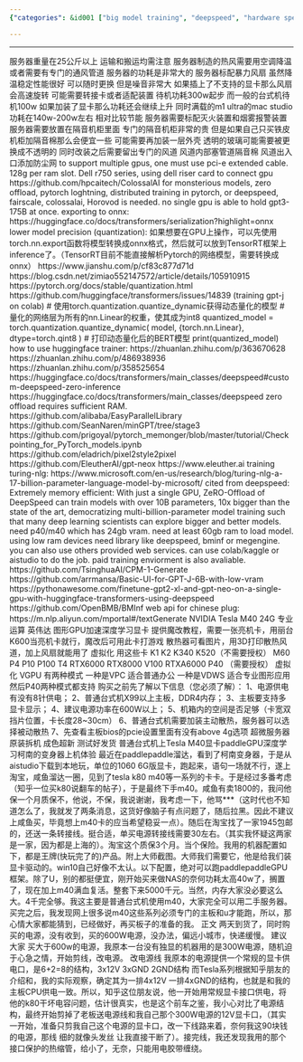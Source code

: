 ```yaml
---
{"categories": &id001 ["big model training", "deepspeed", "hardware specs", "pytorch"], "category": "Training Large Language Models", "date": "2022-04-28 02:22:06", "description": "This article delves into the hardware requirements and training methods for large language models, specifically focusing on GPT-2. It explores dynamic quantization techniques, optimization tools, and NVIDIA Tesla M40 GPUs as key components in this process. Additionally, the author shares their personal experience installing these GPUs for deep learning applications.", "tags": *id001, "title": "gpt-2 ram requirements"}

---
```


------
服务器重量在25公斤以上 运输和搬运均需注意
服务器制造的热风需要用空调降温 或者需要有专门的通风管道
服务器的功耗是非常大的 服务器标配暴力风扇 虽然降温稳定性能很好 可以随时更换 但是噪音非常大 如果插上了不支持的显卡那么风扇会高速旋转 可能需要转接卡或者适配装置 待机功耗300w起步 而一般的台式机待机100w 如果加装了显卡那么功耗还会继续上升 同时满载的m1 ultra的mac studio功耗在140w-200w左右 相对比较节能
服务器需要标配灭火装置和烟雾报警装置
服务器需要放置在隔音机柜里面 专门的隔音机柜非常的贵 但是如果自己只买铁皮机柜加隔音棉那么会便宜一些 可能需要再加装一层外壳 透明的玻璃可能需要被更换成不透明的 同时改装之后需要留出专门的风道 风道内部塞管道隔音棉 风道出入口添加防尘网
to support multiple gpus, one must use pci-e extended cable. 128g per ram slot.
Dell r750 series, using dell riser card to connect gpu
https://github.com/hpcaitech/ColossalAI
for monsterious models, zero offload, pytorch loghtning, distributed training in pytorch, or deepspeed, fairscale, colossalai, Horovod is needed. no single gpu is able to hold gpt3-175B at once.
exporting to onnx:
https://huggingface.co/docs/transformers/serialization?highlight=onnx
lower model precision (quantization):
如果想要在GPU上操作，可以先使用torch.nn.export函数将模型转换成onnx格式，然后就可以放到TensorRT框架上inference了。（TensorRT目前不能直接解析Pytorch的网络模型，需要转换成onnx）
https://www.jianshu.com/p/cf83c877d71d
https://blog.csdn.net/zimiao552147572/article/details/105910915
https://pytorch.org/docs/stable/quantization.html
https://github.com/huggingface/transformers/issues/14839 (training gpt-j on colab)
# 使用torch.quantization.quantize_dynamic获得动态量化的模型
# 量化的网络层为所有的nn.Linear的权重，使其成为int8
quantized_model = torch.quantization.quantize_dynamic(
model, {torch.nn.Linear}, dtype=torch.qint8
)
# 打印动态量化后的BERT模型
print(quantized_model)
how to use huggingface trainer:
https://zhuanlan.zhihu.com/p/363670628
https://zhuanlan.zhihu.com/p/486938936
https://zhuanlan.zhihu.com/p/358525654
https://huggingface.co/docs/transformers/main_classes/deepspeed#custom-deepspeed-zero-inference
https://huggingface.co/docs/transformers/main_classes/deepspeed
zero offload requires sufficient RAM.
https://github.com/alibaba/EasyParallelLibrary
https://github.com/SeanNaren/minGPT/tree/stage3
https://github.com/prigoyal/pytorch_memonger/blob/master/tutorial/Checkpointing_for_PyTorch_models.ipynb
https://github.com/eladrich/pixel2style2pixel
https://github.com/EleutherAI/gpt-neox
https://www.eleuther.ai
training turing-nlg:
https://www.microsoft.com/en-us/research/blog/turing-nlg-a-17-billion-parameter-language-model-by-microsoft/
cited from deepspeed:
Extremely memory efficient: With just a single GPU, ZeRO-Offload of DeepSpeed can train models with over 10B parameters, 10x bigger than the state of the art, democratizing multi-billion-parameter model training such that many deep learning scientists can explore bigger and better models.
need p40/m40 which has 24gb vram. need at least 60gb ram to load model.
using low ram devices need library like deepspeed, bminf or megengine.
you can also use others provided web services.
can use colab/kaggle or aistudio to do the job. paid training enviorment is also avaliable.
https://github.com/TsinghuaAI/CPM-1-Generate
https://github.com/arrmansa/Basic-UI-for-GPT-J-6B-with-low-vram
https://pythonawesome.com/finetune-gpt2-xl-and-gpt-neo-on-a-single-gpu-with-huggingface-transformers-using-deepspeed
https://github.com/OpenBMB/BMInf
web api for chinese plug:
https://m.nlp.aliyun.com/mportal#/textGenerate
NVIDIA Tesla M40  24G 专业运算 英伟达 图形GPU加速深度学习显卡
提供魔改教程，需要一张亮机卡，用丽台K600当亮机卡就行，魔改后可用此卡打游戏
散热器可看图片，用3D打印散热风道，加上风扇就能用了
虚拟化 用这些卡 K1 K2 K340 K520（不需要授权） M60 P4 P10 P100 T4 RTX6000 RTX8000 V100 RTXA6000 P40 （需要授权）
虚拟化 VGPU 有两种模式 一种是VPC 适合普通办公 一种是VDWS 适合专业图形应用 然后P40两种模式都支持
购买之前先了解以下信息（您必须了解）：
1、电源供电有没有8针供电；
2、普通台式机X99以上主板，DDR4内存；
3、主板要支持多显卡显示；
4、建议电源功率在600W以上；
5、机箱内的空间是否足够（卡宽双挡片位置，卡长度28~30cm）
6、普通台式机需要加装主动散热，服务器可以选择被动散热
7、先查看主板bios的pcie设置里面有没有above 4g选项
超微服务器原装拆机 成色超新 测试好发货
普通台式机上Tesla M40显卡paddleGPU深度学习柯南的变身器上机体验
最近在paddlepaddle溜达，看到了柯南变身器，于是从aistudio下载到本地玩，单位的1060 6G版显卡，跑起来，语句一场就不行，遂上淘宝，咸鱼溜达一圈，见到了tesla k80 m40等一系列的卡卡。于是经过多番考虑（知乎一位买k80说翻车的帖子），于是最终下手m40。咸鱼有卖1800的，我问他保一个月质保不，他说，不保，我说谢谢，我考虑一下，他骂***（这时代也不知道怎么了，我就发了两条消息，这货好像脑子有点问题了，随后拉黑。因此不建议上咸鱼买，毕竟想上m40卡的应当希望稳妥一点）。随后在淘宝找了一家1945包邮的，还送一条转接线。挺合适，单买电源转接线需要30左右。（其实我怀疑这两家是一家，因为都是上海的）。淘宝这个质保3个月。当个保险。我用的机器配置如下，都是王牌(快玩完了的)产品。附上大师截图。大师我们需要它，他是给我们装显卡驱动的。win10自己好像不太认。以下配置，绝对可以跑paddlepaddleGPU框架。除了U，别的都挺便宜，刚开始买来做NAS的奈何功耗太高40w了，搁置了，现在加上m40满血复活。整套下来5000千元。当然，内存大家没必要这么大。4千完全够。我这主要是普通台式机使用m40，大家完全可以用二手服务器。买完之后，我发现网上很多说m40这些系列必须专门的主板和u才能跑，所以，那心情大家都能猜到，已经做好，再买板子的准备的我。
正文
两天到货了，同时购买的电源，没有收到，买的600W电源，没办法，偏远小城市，快递缓慢。
建议大家 买大于600w的电源，我原本一台没有独显的机器用的是300W电源，随机迫于心急之情，开始剪线，改电源。
改电源线
我原本的电源提供一个常规的显卡供电口，是6+2=8的结构，3x12V 3xGND 2GND结构
而Tesla系列根据知乎朋友的介绍和，我的实际观察，确定其为一排4x12V 一排4xGND的结构，也就是和我的主板CPU供电一致。所以，知乎这位朋友说，他一开始用常规显卡接口供电，将他的k80干坏电容问题，估计很真实，也是这个前车之鉴，我小心对比了电源结构，最终开始剪掉了老板送电源线和我自己那个300W电源的12V显卡口，（其实一开始，准备只剪我自己这个电源的显卡口，改一下线路来着，奈何我这90块钱的电源，那线 细的就像头发丝 让我直接干断了）。接完线，我还发现我用的那个接口保护的热缩管，给小了，无奈，只能用电胶带缠绕。
